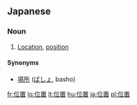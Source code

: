 ==Japanese==
{{ja-kanjitab|位|置}}
{{ja-see-also|位置する}}

===Noun===
{{ja-noun|k|hira=いち|rom=ichi}}

# [[location|Location]], [[position]]

====Synonyms====
* [[場所]] ([[ばしょ]], basho)

[[fr:位置]]
[[lo:位置]]
[[lt:位置]]
[[hu:位置]]
[[ja:位置]]
[[pl:位置]]